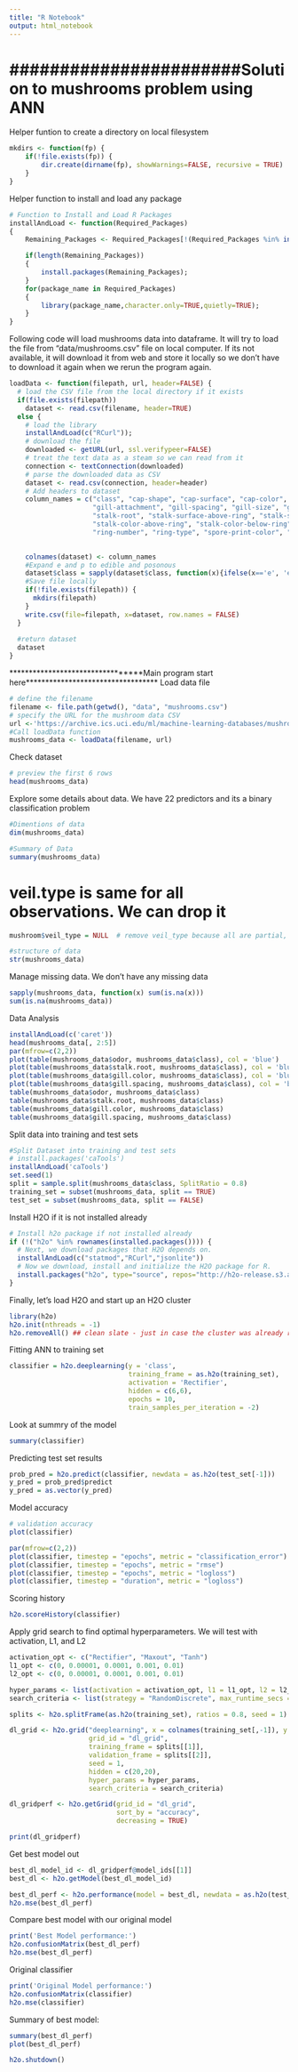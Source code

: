 ```yaml
---
title: "R Notebook"
output: html_notebook
---
```


# #######################Solution to mushrooms problem using ANN #################################

Helper funtion to create a directory on local filesystem
```r
mkdirs <- function(fp) {
    if(!file.exists(fp)) {
        dir.create(dirname(fp), showWarnings=FALSE, recursive = TRUE)
    }
} 
```

Helper function to install and load any package
```r
# Function to Install and Load R Packages
installAndLoad <- function(Required_Packages)
{
    Remaining_Packages <- Required_Packages[!(Required_Packages %in% installed.packages()[,"Package"])];

    if(length(Remaining_Packages)) 
    {
        install.packages(Remaining_Packages);
    }
    for(package_name in Required_Packages)
    {
        library(package_name,character.only=TRUE,quietly=TRUE);
    }
}
```

Following code will load mushrooms data into dataframe. It will try to load the file from "data/mushrooms.csv" file on local computer. If its not available, it will download it from web and store it locally so we don't have to download it again when we rerun the program again.

```r
loadData <- function(filepath, url, header=FALSE) {
  # load the CSV file from the local directory if it exists
  if(file.exists(filepath))
    dataset <- read.csv(filename, header=TRUE)
  else {
    # load the library
    installAndLoad(c("RCurl"));
    # download the file
    downloaded <- getURL(url, ssl.verifypeer=FALSE)
    # treat the text data as a steam so we can read from it
    connection <- textConnection(downloaded)
    # parse the downloaded data as CSV
    dataset <- read.csv(connection, header=header)
    # Add headers to dataset
    column_names = c("class", "cap-shape", "cap-surface", "cap-color", "bruises", "odor",
                     "gill-attachment", "gill-spacing", "gill-size", "gill-color", "stalk-shape",
                     "stalk-root", "stalk-surface-above-ring", "stalk-surface-below-ring",
                     "stalk-color-above-ring", "stalk-color-below-ring", "veil-type", "veil-color",
                     "ring-number", "ring-type", "spore-print-color", "population", "habitat")

    
    colnames(dataset) <- column_names
    #Expand e and p to edible and posonous
    dataset$class = sapply(dataset$class, function(x){ifelse(x=='e', 'edible', 'poisonous')})
    #Save file locally
    if(!file.exists(filepath)) {
      mkdirs(filepath)
    }
    write.csv(file=filepath, x=dataset, row.names = FALSE)
  }
  
  #return dataset
  dataset
}
```

*********************************Main program start here**********************************
Load data file
```r
# define the filename
filename <- file.path(getwd(), "data", "mushrooms.csv")
# specify the URL for the mushroom data CSV
url <-'https://archive.ics.uci.edu/ml/machine-learning-databases/mushroom/agaricus-lepiota.data'
#Call loadData function
mushrooms_data <- loadData(filename, url)
```

Check dataset

```r
# preview the first 6 rows
head(mushrooms_data)
```
Explore some details about data. We have 22 predictors and its a binary classification problem
```r
#Dimentions of data
dim(mushrooms_data)
```
```r
#Summary of Data
summary(mushrooms_data)
```
# veil.type is same for all observations. We can drop it
```r
mushroom$veil_type = NULL  # remove veil_type because all are partial, unnecessary column
```

```r
#structure of data
str(mushrooms_data)
```

Manage missing data. We don't have any missing data
```r
sapply(mushrooms_data, function(x) sum(is.na(x)))
sum(is.na(mushrooms_data))
```

Data Analysis
```r
installAndLoad(c('caret'))
head(mushrooms_data[, 2:5])
par(mfrow=c(2,2))
plot(table(mushrooms_data$odor, mushrooms_data$class), col = 'blue')
plot(table(mushrooms_data$stalk.root, mushrooms_data$class), col = 'blue')
plot(table(mushrooms_data$gill.color, mushrooms_data$class), col = 'blue')
plot(table(mushrooms_data$gill.spacing, mushrooms_data$class), col = 'blue')
table(mushrooms_data$odor, mushrooms_data$class)
table(mushrooms_data$stalk.root, mushrooms_data$class)
table(mushrooms_data$gill.color, mushrooms_data$class)
table(mushrooms_data$gill.spacing, mushrooms_data$class)
```


Split data into training and test sets
```r
#Split Dataset into training and test sets
# install.packages('caTools')
installAndLoad('caTools')
set.seed(1)
split = sample.split(mushrooms_data$class, SplitRatio = 0.8)
training_set = subset(mushrooms_data, split == TRUE)
test_set = subset(mushrooms_data, split == FALSE)
```

Install H2O if it is not installed already
```r
# Install h2o package if not installed already
if (!("h2o" %in% rownames(installed.packages()))) {
  # Next, we download packages that H2O depends on.
  installAndLoad(c("statmod","RCurl","jsonlite"))
  # Now we download, install and initialize the H2O package for R.
  install.packages("h2o", type="source", repos="http://h2o-release.s3.amazonaws.com/h2o/rel-vajda/4/R")
}
```
Finally, let's load H2O and start up an H2O cluster
```r
library(h2o)
h2o.init(nthreads = -1)
h2o.removeAll() ## clean slate - just in case the cluster was already running
```

Fitting ANN to training set
```r
classifier = h2o.deeplearning(y = 'class',
                              training_frame = as.h2o(training_set),
                              activation = 'Rectifier',
                              hidden = c(6,6),
                              epochs = 10,
                              train_samples_per_iteration = -2)
```
Look at summry of the model
```r
summary(classifier)
```
Predicting test set results
```r
prob_pred = h2o.predict(classifier, newdata = as.h2o(test_set[-1]))
y_pred = prob_pred$predict
y_pred = as.vector(y_pred)
```

Model accuracy
```r
# validation accuracy
plot(classifier)
```
```r
par(mfrow=c(2,2))
plot(classifier, timestep = "epochs", metric = "classification_error")
plot(classifier, timestep = "epochs", metric = "rmse")
plot(classifier, timestep = "epochs", metric = "logloss")
plot(classifier, timestep = "duration", metric = "logloss")
```

Scoring history
```r
h2o.scoreHistory(classifier)
```

Apply grid search to find optimal hyperparameters. We will test with activation, L1, and L2
```r
activation_opt <- c("Rectifier", "Maxout", "Tanh")
l1_opt <- c(0, 0.00001, 0.0001, 0.001, 0.01)
l2_opt <- c(0, 0.00001, 0.0001, 0.001, 0.01)

hyper_params <- list(activation = activation_opt, l1 = l1_opt, l2 = l2_opt)
search_criteria <- list(strategy = "RandomDiscrete", max_runtime_secs = 600)

splits <- h2o.splitFrame(as.h2o(training_set), ratios = 0.8, seed = 1)

dl_grid <- h2o.grid("deeplearning", x = colnames(training_set[,-1]), y = 'class',
                    grid_id = "dl_grid",
                    training_frame = splits[[1]],
                    validation_frame = splits[[2]],
                    seed = 1,
                    hidden = c(20,20),
                    hyper_params = hyper_params,
                    search_criteria = search_criteria)

dl_gridperf <- h2o.getGrid(grid_id = "dl_grid", 
                           sort_by = "accuracy", 
                           decreasing = TRUE)
```
```r
print(dl_gridperf)
```

Get best model out
```r
best_dl_model_id <- dl_gridperf@model_ids[[1]]
best_dl <- h2o.getModel(best_dl_model_id)

best_dl_perf <- h2o.performance(model = best_dl, newdata = as.h2o(test_set))
h2o.mse(best_dl_perf)
```

Compare best model with our original model
```r
print('Best Model performance:')
h2o.confusionMatrix(best_dl_perf)
h2o.mse(best_dl_perf)
```
Original classifier
```r
print('Original Model performance:')
h2o.confusionMatrix(classifier)
h2o.mse(classifier)
```
Summary of best model:
```r
summary(best_dl_perf)
plot(best_dl_perf)
```

```r
h2o.shutdown()
```

